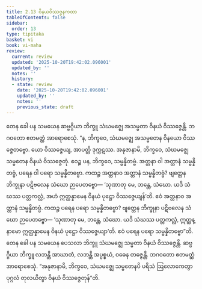 ```yaml
---
title: 2.13 ဝိနယဝိဿဇ္ဇနကထာ
tableOfContents: false
sidebar:
  order: 13
type: tipitaka
basket: vi
book: vi-maha
review:
  current: review
  updated: '2025-10-20T19:42:02.096001'
  updated_by: ''
  notes: ''
  history:
  - state: review
    date: '2025-10-20T19:42:02.096001'
    updated_by: ''
    notes: ''
    previous_state: draft
---
```



<DynamicBreadcrumb />


<ReviewStatus review={frontmatter.review} showDetails={true} />

<HypothesisAnnotation frontmatter={frontmatter} />

<Division number="152" book="vi-maha" e="ch" v="3" p="153">

<Paragraph number="634" book="vi-maha">
တေန ခေါ ပန သမယေန ဆဗ္ဗဂ္ဂိယာ ဘိက္ခူ သံဃမဇ္ဈေ အသမ္မတာ ဝိနယံ ဝိဿဇ္ဇေန္တိ. ဘဂဝတော ဧတမတ္ထံ အာရောစေသုံ. “န, ဘိက္ခဝေ, သံဃမဇ္ဈေ အသမ္မတေန ဝိနယော ဝိဿဇ္ဇေတဗ္ဗော. ယော ဝိဿဇ္ဇေယျ, အာပတ္တိ ဒုက္ကဋဿ. အနုဇာနာမိ, ဘိက္ခဝေ, သံဃမဇ္ဈေ သမ္မတေန ဝိနယံ ဝိဿဇ္ဇေတုံ. ဧဝဉ္စ ပန, ဘိက္ခဝေ, သမ္မန္နိတဗ္ဗံ. အတ္တနာ ဝါ အတ္တာနံ သမ္မန္နိတဗ္ဗံ, ပရေန ဝါ ပရော သမ္မန္နိတဗ္ဗော. ကထဉ္စ အတ္တနာဝ အတ္တာနံ သမ္မန္နိတဗ္ဗံ? ဗျတ္တေန ဘိက္ခုနာ ပဋိဗလေန သံဃော ဉာပေတဗ္ဗော—
</Paragraph>

<Paragraph number="635" book="vi-maha">
‘သုဏာတု မေ, ဘန္တေ, သံဃော. ယဒိ သံဃဿ ပတ္တကလ္လံ, အဟံ ဣတ္ထန္နာမေန ဝိနယံ ပုဋ္ဌော ဝိဿဇ္ဇေယျန်’တိ. ဧဝံ အတ္တနာဝ အတ္တာနံ သမ္မန္နိတဗ္ဗံ.
</Paragraph>

<Paragraph number="636" book="vi-maha">
ကထဉ္စ ပရေန ပရော သမ္မန္နိတဗ္ဗော? ဗျတ္တေန ဘိက္ခုနာ ပဋိဗလေန သံဃော ဉာပေတဗ္ဗော—
</Paragraph>

<Paragraph number="637" book="vi-maha">
‘သုဏာတု မေ, ဘန္တေ, သံဃော. ယဒိ သံဃဿ ပတ္တကလ္လံ, ဣတ္ထန္နာမော ဣတ္ထန္နာမေန ဝိနယံ ပုဋ္ဌော ဝိဿဇ္ဇေယျာ’တိ. ဧဝံ ပရေန ပရော သမ္မန္နိတဗ္ဗော”တိ.
</Paragraph>

<Paragraph number="638" book="vi-maha">
တေန ခေါ ပန သမယေန ပေသလာ ဘိက္ခူ သံဃမဇ္ဈေ သမ္မတာ ဝိနယံ ဝိဿဇ္ဇေန္တိ. ဆဗ္ဗဂ္ဂိယာ ဘိက္ခူ လဘန္တိ အာဃာတံ, လဘန္တိ အပ္ပစ္စယံ, ဝဓေန တဇ္ဇေန္တိ. ဘဂဝတော ဧတမတ္ထံ အာရောစေသုံ. “အနုဇာနာမိ, ဘိက္ခဝေ, သံဃမဇ္ဈေ သမ္မတေနပိ ပရိသံ ဩလောကေတွာ ပုဂ္ဂလံ တုလယိတွာ ဝိနယံ ဝိဿဇ္ဇေတုန်”တိ.
</Paragraph>
</Division>